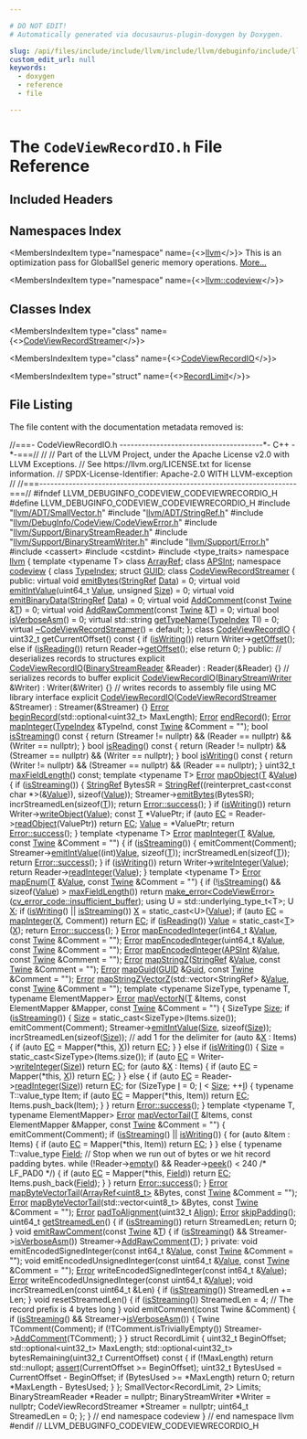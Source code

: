 ```yaml
---

# DO NOT EDIT!
# Automatically generated via docusaurus-plugin-doxygen by Doxygen.

slug: /api/files/include/include/llvm/include/llvm/debuginfo/include/llvm/debuginfo/codeview/codeviewrecordio-h
custom_edit_url: null
keywords:
  - doxygen
  - reference
  - file

---
```





# The `CodeViewRecordIO.h` File Reference

<DoxygenPage pluginConfig={pluginConfig}>



## Included Headers

<IncludesList>
<IncludesListItem
  filePath="llvm/ADT/SmallVector.h"
  permalink="/docs/api/files/include/include/llvm/include/llvm/adt/smallvector-h"
  isLocal="true" />
<IncludesListItem
  filePath="llvm/ADT/StringRef.h"
  permalink="/docs/api/files/include/include/llvm/include/llvm/adt/stringref-h"
  isLocal="true" />
<IncludesListItem
  filePath="llvm/DebugInfo/CodeView/CodeViewError.h"
  permalink="/docs/api/files/include/include/llvm/include/llvm/debuginfo/include/llvm/debuginfo/codeview/codeviewerror-h"
  isLocal="true" />
<IncludesListItem
  filePath="llvm/Support/BinaryStreamReader.h"
  permalink="/docs/api/files/include/include/llvm/include/llvm/support/binarystreamreader-h"
  isLocal="true" />
<IncludesListItem
  filePath="llvm/Support/BinaryStreamWriter.h"
  permalink="/docs/api/files/include/include/llvm/include/llvm/support/binarystreamwriter-h"
  isLocal="true" />
<IncludesListItem
  filePath="llvm/Support/Error.h"
  permalink="/docs/api/files/include/include/llvm/include/llvm/support/error-h"
  isLocal="true" />
<IncludesListItem
  filePath="cassert"
  permalink=""
  isLocal="false" />
<IncludesListItem
  filePath="cstdint"
  permalink=""
  isLocal="false" />
<IncludesListItem
  filePath="type_traits"
  permalink=""
  isLocal="false" />
</IncludesList>

## Namespaces Index

<MembersIndex>

<MembersIndexItem
  type="namespace"
  name={<><a href="/docs/api/namespaces/llvm">llvm</a></>}>
This is an optimization pass for GlobalISel generic memory operations. <a href="/docs/api/namespaces/llvm/#details">More...</a>
</MembersIndexItem>

<MembersIndexItem
  type="namespace"
  name={<><a href="/docs/api/namespaces/llvm/codeview">llvm::codeview</a></>}>
</MembersIndexItem>

</MembersIndex>

## Classes Index

<MembersIndex>

<MembersIndexItem
  type="class"
  name={<><a href="/docs/api/classes/llvm/codeview/codeviewrecordstreamer">CodeViewRecordStreamer</a></>}>
</MembersIndexItem>

<MembersIndexItem
  type="class"
  name={<><a href="/docs/api/classes/llvm/codeview/codeviewrecordio">CodeViewRecordIO</a></>}>
</MembersIndexItem>

<MembersIndexItem
  type="struct"
  name={<><a href="/docs/api/structs/llvm/codeview/codeviewrecordio/recordlimit">RecordLimit</a></>}>
</MembersIndexItem>

</MembersIndex>


## File Listing

The file content with the documentation metadata removed is:

<ProgramListing>

<Link id="l00001" /><CodeLine lineNumber="1"><Highlight kind="comment">//===- CodeViewRecordIO.h ---------------------------------------&#42;- C++ -&#42;-===//</Highlight><Highlight kind="normal"></Highlight></CodeLine>
<Link id="l00002" /><CodeLine lineNumber="2"><Highlight kind="normal"></Highlight><Highlight kind="comment">//</Highlight><Highlight kind="normal"></Highlight></CodeLine>
<Link id="l00003" /><CodeLine lineNumber="3"><Highlight kind="normal"></Highlight><Highlight kind="comment">// Part of the LLVM Project, under the Apache License v2.0 with LLVM Exceptions.</Highlight><Highlight kind="normal"></Highlight></CodeLine>
<Link id="l00004" /><CodeLine lineNumber="4"><Highlight kind="normal"></Highlight><Highlight kind="comment">// See https://llvm.org/LICENSE.txt for license information.</Highlight><Highlight kind="normal"></Highlight></CodeLine>
<Link id="l00005" /><CodeLine lineNumber="5"><Highlight kind="normal"></Highlight><Highlight kind="comment">// SPDX-License-Identifier: Apache-2.0 WITH LLVM-exception</Highlight><Highlight kind="normal"></Highlight></CodeLine>
<Link id="l00006" /><CodeLine lineNumber="6"><Highlight kind="normal"></Highlight><Highlight kind="comment">//</Highlight><Highlight kind="normal"></Highlight></CodeLine>
<Link id="l00007" /><CodeLine lineNumber="7"><Highlight kind="normal"></Highlight><Highlight kind="comment">//===----------------------------------------------------------------------===//</Highlight><Highlight kind="normal"></Highlight></CodeLine>
<Link id="l00008" /><CodeLine lineNumber="8"><Highlight kind="normal"></Highlight></CodeLine>
<Link id="l00009" /><CodeLine lineNumber="9"><Highlight kind="normal"></Highlight><Highlight kind="preprocessor">#ifndef LLVM&#95;DEBUGINFO&#95;CODEVIEW&#95;CODEVIEWRECORDIO&#95;H</Highlight><Highlight kind="normal"></Highlight></CodeLine>
<Link id="l00010" /><CodeLine lineNumber="10"><Highlight kind="normal"></Highlight><Highlight kind="preprocessor">#define LLVM&#95;DEBUGINFO&#95;CODEVIEW&#95;CODEVIEWRECORDIO&#95;H</Highlight><Highlight kind="normal"></Highlight></CodeLine>
<Link id="l00011" /><CodeLine lineNumber="11"><Highlight kind="normal"></Highlight></CodeLine>
<Link id="l00012" /><CodeLine lineNumber="12"><Highlight kind="normal"></Highlight><Highlight kind="preprocessor">#include &quot;<a href="/docs/api/files/include/include/llvm/include/llvm/adt/smallvector-h">llvm/ADT/SmallVector.h</a>&quot;</Highlight><Highlight kind="normal"></Highlight></CodeLine>
<Link id="l00013" /><CodeLine lineNumber="13"><Highlight kind="normal"></Highlight><Highlight kind="preprocessor">#include &quot;<a href="/docs/api/files/include/include/llvm/include/llvm/adt/stringref-h">llvm/ADT/StringRef.h</a>&quot;</Highlight><Highlight kind="normal"></Highlight></CodeLine>
<Link id="l00014" /><CodeLine lineNumber="14"><Highlight kind="normal"></Highlight><Highlight kind="preprocessor">#include &quot;<a href="/docs/api/files/include/include/llvm/include/llvm/debuginfo/include/llvm/debuginfo/codeview/codeviewerror-h">llvm/DebugInfo/CodeView/CodeViewError.h</a>&quot;</Highlight><Highlight kind="normal"></Highlight></CodeLine>
<Link id="l00015" /><CodeLine lineNumber="15"><Highlight kind="normal"></Highlight><Highlight kind="preprocessor">#include &quot;<a href="/docs/api/files/include/include/llvm/include/llvm/support/binarystreamreader-h">llvm/Support/BinaryStreamReader.h</a>&quot;</Highlight><Highlight kind="normal"></Highlight></CodeLine>
<Link id="l00016" /><CodeLine lineNumber="16"><Highlight kind="normal"></Highlight><Highlight kind="preprocessor">#include &quot;<a href="/docs/api/files/include/include/llvm/include/llvm/support/binarystreamwriter-h">llvm/Support/BinaryStreamWriter.h</a>&quot;</Highlight><Highlight kind="normal"></Highlight></CodeLine>
<Link id="l00017" /><CodeLine lineNumber="17"><Highlight kind="normal"></Highlight><Highlight kind="preprocessor">#include &quot;<a href="/docs/api/files/include/include/llvm/include/llvm/support/error-h">llvm/Support/Error.h</a>&quot;</Highlight><Highlight kind="normal"></Highlight></CodeLine>
<Link id="l00018" /><CodeLine lineNumber="18"><Highlight kind="normal"></Highlight><Highlight kind="preprocessor">#include &lt;cassert&gt;</Highlight><Highlight kind="normal"></Highlight></CodeLine>
<Link id="l00019" /><CodeLine lineNumber="19"><Highlight kind="normal"></Highlight><Highlight kind="preprocessor">#include &lt;cstdint&gt;</Highlight><Highlight kind="normal"></Highlight></CodeLine>
<Link id="l00020" /><CodeLine lineNumber="20"><Highlight kind="normal"></Highlight><Highlight kind="preprocessor">#include &lt;type&#95;traits&gt;</Highlight><Highlight kind="normal"></Highlight></CodeLine>
<Link id="l00021" /><CodeLine lineNumber="21"><Highlight kind="normal"></Highlight></CodeLine>
<Link id="l00022" /><CodeLine lineNumber="22"><Highlight kind="normal"></Highlight><Highlight kind="keyword">namespace </Highlight><Highlight kind="normal"><a href="/docs/api/namespaces/llvm">llvm</a> &#123;</Highlight></CodeLine>
<Link id="l00023" /><CodeLine lineNumber="23"><Highlight kind="normal"></Highlight></CodeLine>
<Link id="l00024" /><CodeLine lineNumber="24"><Highlight kind="normal"></Highlight><Highlight kind="keyword">template</Highlight><Highlight kind="normal"> &lt;</Highlight><Highlight kind="keyword">typename</Highlight><Highlight kind="normal"> T&gt; </Highlight><Highlight kind="keyword">class </Highlight><Highlight kind="normal"><a href="/docs/api/classes/llvm/arrayref">ArrayRef</a>;</Highlight></CodeLine>
<Link id="l00025" /><CodeLine lineNumber="25"><Highlight kind="normal"></Highlight><Highlight kind="keyword">class </Highlight><Highlight kind="normal"><a href="/docs/api/classes/llvm/apsint">APSInt</a>;</Highlight></CodeLine>
<Link id="l00026" /><CodeLine lineNumber="26"><Highlight kind="normal"></Highlight></CodeLine>
<Link id="l00027" /><CodeLine lineNumber="27"><Highlight kind="normal"></Highlight><Highlight kind="keyword">namespace </Highlight><Highlight kind="normal"><a href="/docs/api/namespaces/llvm/codeview">codeview</a> &#123;</Highlight></CodeLine>
<Link id="l00028" /><CodeLine lineNumber="28"><Highlight kind="normal"></Highlight><Highlight kind="keyword">class </Highlight><Highlight kind="normal"><a href="/docs/api/classes/llvm/codeview/typeindex">TypeIndex</a>;</Highlight></CodeLine>
<Link id="l00029" /><CodeLine lineNumber="29"><Highlight kind="normal"></Highlight><Highlight kind="keyword">struct </Highlight><Highlight kind="normal"><a href="/docs/api/structs/llvm/codeview/guid">GUID</a>;</Highlight></CodeLine>
<Link id="l00030" /><CodeLine lineNumber="30"><Highlight kind="normal"></Highlight></CodeLine>
<Link id="l00031" /><CodeLine lineNumber="31" lineLink="/docs/api/classes/llvm/codeview/codeviewrecordstreamer"><Highlight kind="normal"></Highlight><Highlight kind="keyword">class </Highlight><Highlight kind="normal"><a href="/docs/api/classes/llvm/codeview/codeviewrecordstreamer">CodeViewRecordStreamer</a> &#123;</Highlight></CodeLine>
<Link id="l00032" /><CodeLine lineNumber="32"><Highlight kind="normal"></Highlight><Highlight kind="keyword">public</Highlight><Highlight kind="normal">:</Highlight></CodeLine>
<Link id="l00033" /><CodeLine lineNumber="33" lineLink="/docs/api/classes/llvm/codeview/codeviewrecordstreamer/#a1131b541e0c86200095919a037f48901"><Highlight kind="normal">  </Highlight><Highlight kind="keyword">virtual</Highlight><Highlight kind="normal"> </Highlight><Highlight kind="keywordtype">void</Highlight><Highlight kind="normal"> <a href="/docs/api/classes/llvm/codeview/codeviewrecordstreamer/#a1131b541e0c86200095919a037f48901">emitBytes</a>(<a href="/docs/api/classes/llvm/stringref">StringRef</a> <a href="/docs/api/namespaces/llvm/#aa20539e89704d20b98b97e9c3feac934">Data</a>) = 0;</Highlight></CodeLine>
<Link id="l00034" /><CodeLine lineNumber="34" lineLink="/docs/api/classes/llvm/codeview/codeviewrecordstreamer/#aaa516264d1353a76c97bdb3f264b928b"><Highlight kind="normal">  </Highlight><Highlight kind="keyword">virtual</Highlight><Highlight kind="normal"> </Highlight><Highlight kind="keywordtype">void</Highlight><Highlight kind="normal"> <a href="/docs/api/classes/llvm/codeview/codeviewrecordstreamer/#aaa516264d1353a76c97bdb3f264b928b">emitIntValue</a>(uint64&#95;t <a href="/docs/api/classes/llvm/value">Value</a>, </Highlight><Highlight kind="keywordtype">unsigned</Highlight><Highlight kind="normal"> <a href="/docs/api/files/lib/lib/analysis/inlineorder-cpp/#a7ee6f0cb51c3b9056199e9a0001fe8c3a6f6cb72d544962fa333e2e34ce64f719">Size</a>) = 0;</Highlight></CodeLine>
<Link id="l00035" /><CodeLine lineNumber="35" lineLink="/docs/api/classes/llvm/codeview/codeviewrecordstreamer/#ab2b3de207ed6c435ed3fc657a1aa504d"><Highlight kind="normal">  </Highlight><Highlight kind="keyword">virtual</Highlight><Highlight kind="normal"> </Highlight><Highlight kind="keywordtype">void</Highlight><Highlight kind="normal"> <a href="/docs/api/classes/llvm/codeview/codeviewrecordstreamer/#ab2b3de207ed6c435ed3fc657a1aa504d">emitBinaryData</a>(<a href="/docs/api/classes/llvm/stringref">StringRef</a> <a href="/docs/api/namespaces/llvm/#aa20539e89704d20b98b97e9c3feac934">Data</a>) = 0;</Highlight></CodeLine>
<Link id="l00036" /><CodeLine lineNumber="36" lineLink="/docs/api/classes/llvm/codeview/codeviewrecordstreamer/#aa2b108ca1cae29a6b0c81e280a60e0d6"><Highlight kind="normal">  </Highlight><Highlight kind="keyword">virtual</Highlight><Highlight kind="normal"> </Highlight><Highlight kind="keywordtype">void</Highlight><Highlight kind="normal"> <a href="/docs/api/classes/llvm/codeview/codeviewrecordstreamer/#aa2b108ca1cae29a6b0c81e280a60e0d6">AddComment</a>(</Highlight><Highlight kind="keyword">const</Highlight><Highlight kind="normal"> <a href="/docs/api/classes/llvm/twine">Twine</a> &amp;<a href="/docs/api/files/lib/lib/target/lib/target/mips/mips16isellowering-cpp/#a0acb682b8260ab1c60b918599864e2e5">T</a>) = 0;</Highlight></CodeLine>
<Link id="l00037" /><CodeLine lineNumber="37" lineLink="/docs/api/classes/llvm/codeview/codeviewrecordstreamer/#af0352ad8c87833c475de6274c29adc17"><Highlight kind="normal">  </Highlight><Highlight kind="keyword">virtual</Highlight><Highlight kind="normal"> </Highlight><Highlight kind="keywordtype">void</Highlight><Highlight kind="normal"> <a href="/docs/api/classes/llvm/codeview/codeviewrecordstreamer/#af0352ad8c87833c475de6274c29adc17">AddRawComment</a>(</Highlight><Highlight kind="keyword">const</Highlight><Highlight kind="normal"> <a href="/docs/api/classes/llvm/twine">Twine</a> &amp;<a href="/docs/api/files/lib/lib/target/lib/target/mips/mips16isellowering-cpp/#a0acb682b8260ab1c60b918599864e2e5">T</a>) = 0;</Highlight></CodeLine>
<Link id="l00038" /><CodeLine lineNumber="38" lineLink="/docs/api/classes/llvm/codeview/codeviewrecordstreamer/#a659a151bd6a47ec2c83fbcabeafd9482"><Highlight kind="normal">  </Highlight><Highlight kind="keyword">virtual</Highlight><Highlight kind="normal"> </Highlight><Highlight kind="keywordtype">bool</Highlight><Highlight kind="normal"> <a href="/docs/api/classes/llvm/codeview/codeviewrecordstreamer/#a659a151bd6a47ec2c83fbcabeafd9482">isVerboseAsm</a>() = 0;</Highlight></CodeLine>
<Link id="l00039" /><CodeLine lineNumber="39" lineLink="/docs/api/classes/llvm/codeview/codeviewrecordstreamer/#adc6881e6542a66df166c9cbc2f28ef25"><Highlight kind="normal">  </Highlight><Highlight kind="keyword">virtual</Highlight><Highlight kind="normal"> std::string <a href="/docs/api/classes/llvm/codeview/codeviewrecordstreamer/#adc6881e6542a66df166c9cbc2f28ef25">getTypeName</a>(<a href="/docs/api/classes/llvm/codeview/typeindex">TypeIndex</a> TI) = 0;</Highlight></CodeLine>
<Link id="l00040" /><CodeLine lineNumber="40" lineLink="/docs/api/classes/llvm/codeview/codeviewrecordstreamer/#ae6113f1461add329a65c13b96c95ead8"><Highlight kind="normal">  </Highlight><Highlight kind="keyword">virtual</Highlight><Highlight kind="normal"> <a href="/docs/api/classes/llvm/codeview/codeviewrecordstreamer/#ae6113f1461add329a65c13b96c95ead8">~CodeViewRecordStreamer</a>() = </Highlight><Highlight kind="keywordflow">default</Highlight><Highlight kind="normal">;</Highlight></CodeLine>
<Link id="l00041" /><CodeLine lineNumber="41"><Highlight kind="normal">&#125;;</Highlight></CodeLine>
<Link id="l00042" /><CodeLine lineNumber="42"><Highlight kind="normal"></Highlight></CodeLine>
<Link id="l00043" /><CodeLine lineNumber="43" lineLink="/docs/api/classes/llvm/codeview/codeviewrecordio"><Highlight kind="normal"></Highlight><Highlight kind="keyword">class </Highlight><Highlight kind="normal"><a href="/docs/api/classes/llvm/codeview/codeviewrecordio/#a5d7eb4f11852eaee1f198715ed74d52c">CodeViewRecordIO</a> &#123;</Highlight></CodeLine>
<Link id="l00044" /><CodeLine lineNumber="44"><Highlight kind="normal">  uint32&#95;t getCurrentOffset()</Highlight><Highlight kind="keyword"> const </Highlight><Highlight kind="normal">&#123;</Highlight></CodeLine>
<Link id="l00045" /><CodeLine lineNumber="45"><Highlight kind="normal">    </Highlight><Highlight kind="keywordflow">if</Highlight><Highlight kind="normal"> (<a href="/docs/api/classes/llvm/codeview/codeviewrecordio/#a6fc2de0d9d39ae88a678c962a1699307">isWriting</a>())</Highlight></CodeLine>
<Link id="l00046" /><CodeLine lineNumber="46"><Highlight kind="normal">      </Highlight><Highlight kind="keywordflow">return</Highlight><Highlight kind="normal"> Writer-&gt;<a href="/docs/api/classes/llvm/binarystreamwriter/#a2d1fbfecba0a643a1db961c9f9313b6e">getOffset</a>();</Highlight></CodeLine>
<Link id="l00047" /><CodeLine lineNumber="47"><Highlight kind="normal">    </Highlight><Highlight kind="keywordflow">else</Highlight><Highlight kind="normal"> </Highlight><Highlight kind="keywordflow">if</Highlight><Highlight kind="normal"> (<a href="/docs/api/classes/llvm/codeview/codeviewrecordio/#af503b7ac929de6f504809a3b42f3f49c">isReading</a>())</Highlight></CodeLine>
<Link id="l00048" /><CodeLine lineNumber="48"><Highlight kind="normal">      </Highlight><Highlight kind="keywordflow">return</Highlight><Highlight kind="normal"> Reader-&gt;<a href="/docs/api/classes/llvm/binarystreamreader/#aa132a8414842bf6ee8325fb27fc531f1">getOffset</a>();</Highlight></CodeLine>
<Link id="l00049" /><CodeLine lineNumber="49"><Highlight kind="normal">    </Highlight><Highlight kind="keywordflow">else</Highlight><Highlight kind="normal"></Highlight></CodeLine>
<Link id="l00050" /><CodeLine lineNumber="50"><Highlight kind="normal">      </Highlight><Highlight kind="keywordflow">return</Highlight><Highlight kind="normal"> 0;</Highlight></CodeLine>
<Link id="l00051" /><CodeLine lineNumber="51"><Highlight kind="normal">  &#125;</Highlight></CodeLine>
<Link id="l00052" /><CodeLine lineNumber="52"><Highlight kind="normal"></Highlight></CodeLine>
<Link id="l00053" /><CodeLine lineNumber="53"><Highlight kind="normal"></Highlight><Highlight kind="keyword">public</Highlight><Highlight kind="normal">:</Highlight></CodeLine>
<Link id="l00054" /><CodeLine lineNumber="54"><Highlight kind="normal">  </Highlight><Highlight kind="comment">// deserializes records to structures</Highlight><Highlight kind="normal"></Highlight></CodeLine>
<Link id="l00055" /><CodeLine lineNumber="55" lineLink="/docs/api/classes/llvm/codeview/codeviewrecordio/#a5d7eb4f11852eaee1f198715ed74d52c"><Highlight kind="normal">  </Highlight><Highlight kind="keyword">explicit</Highlight><Highlight kind="normal"> <a href="/docs/api/classes/llvm/codeview/codeviewrecordio/#a5d7eb4f11852eaee1f198715ed74d52c">CodeViewRecordIO</a>(<a href="/docs/api/classes/llvm/binarystreamreader">BinaryStreamReader</a> &amp;Reader) : Reader(&amp;Reader) &#123;&#125;</Highlight></CodeLine>
<Link id="l00056" /><CodeLine lineNumber="56"><Highlight kind="normal"></Highlight></CodeLine>
<Link id="l00057" /><CodeLine lineNumber="57"><Highlight kind="normal">  </Highlight><Highlight kind="comment">// serializes records to buffer</Highlight><Highlight kind="normal"></Highlight></CodeLine>
<Link id="l00058" /><CodeLine lineNumber="58" lineLink="/docs/api/classes/llvm/codeview/codeviewrecordio/#a4843f0126e7900510be57268c2007158"><Highlight kind="normal">  </Highlight><Highlight kind="keyword">explicit</Highlight><Highlight kind="normal"> <a href="/docs/api/classes/llvm/codeview/codeviewrecordio/#a4843f0126e7900510be57268c2007158">CodeViewRecordIO</a>(<a href="/docs/api/classes/llvm/binarystreamwriter">BinaryStreamWriter</a> &amp;Writer) : Writer(&amp;Writer) &#123;&#125;</Highlight></CodeLine>
<Link id="l00059" /><CodeLine lineNumber="59"><Highlight kind="normal"></Highlight></CodeLine>
<Link id="l00060" /><CodeLine lineNumber="60"><Highlight kind="normal">  </Highlight><Highlight kind="comment">// writes records to assembly file using MC library interface</Highlight><Highlight kind="normal"></Highlight></CodeLine>
<Link id="l00061" /><CodeLine lineNumber="61" lineLink="/docs/api/classes/llvm/codeview/codeviewrecordio/#ae9d1e038c42b519ac33430aa894fe257"><Highlight kind="normal">  </Highlight><Highlight kind="keyword">explicit</Highlight><Highlight kind="normal"> <a href="/docs/api/classes/llvm/codeview/codeviewrecordio/#ae9d1e038c42b519ac33430aa894fe257">CodeViewRecordIO</a>(<a href="/docs/api/classes/llvm/codeview/codeviewrecordstreamer">CodeViewRecordStreamer</a> &amp;Streamer)</Highlight></CodeLine>
<Link id="l00062" /><CodeLine lineNumber="62"><Highlight kind="normal">      : Streamer(&amp;Streamer) &#123;&#125;</Highlight></CodeLine>
<Link id="l00063" /><CodeLine lineNumber="63"><Highlight kind="normal"></Highlight></CodeLine>
<Link id="l00064" /><CodeLine lineNumber="64"><Highlight kind="normal">  <a href="/docs/api/classes/llvm/error">Error</a> <a href="/docs/api/classes/llvm/codeview/codeviewrecordio/#ae7a3a54117119fa0def504882d4fce23">beginRecord</a>(std::optional&lt;uint32&#95;t&gt; MaxLength);</Highlight></CodeLine>
<Link id="l00065" /><CodeLine lineNumber="65"><Highlight kind="normal">  <a href="/docs/api/classes/llvm/error">Error</a> <a href="/docs/api/classes/llvm/codeview/codeviewrecordio/#a5826f9d7fcd1bddfc2f4fa4ade543d70">endRecord</a>();</Highlight></CodeLine>
<Link id="l00066" /><CodeLine lineNumber="66"><Highlight kind="normal"></Highlight></CodeLine>
<Link id="l00067" /><CodeLine lineNumber="67"><Highlight kind="normal">  <a href="/docs/api/classes/llvm/error">Error</a> <a href="/docs/api/classes/llvm/codeview/codeviewrecordio/#a5d36269fb288350b629675233d6bdf16">mapInteger</a>(<a href="/docs/api/classes/llvm/codeview/typeindex">TypeIndex</a> &amp;TypeInd, </Highlight><Highlight kind="keyword">const</Highlight><Highlight kind="normal"> <a href="/docs/api/classes/llvm/twine">Twine</a> &amp;Comment = </Highlight><Highlight kind="stringliteral">&quot;&quot;</Highlight><Highlight kind="normal">);</Highlight></CodeLine>
<Link id="l00068" /><CodeLine lineNumber="68"><Highlight kind="normal"></Highlight></CodeLine>
<Link id="l00069" /><CodeLine lineNumber="69" lineLink="/docs/api/classes/llvm/codeview/codeviewrecordio/#a2f8c96256f7e5bebf44bea43479cc33a"><Highlight kind="normal">  </Highlight><Highlight kind="keywordtype">bool</Highlight><Highlight kind="normal"> <a href="/docs/api/classes/llvm/codeview/codeviewrecordio/#a2f8c96256f7e5bebf44bea43479cc33a">isStreaming</a>()</Highlight><Highlight kind="keyword"> const </Highlight><Highlight kind="normal">&#123;</Highlight></CodeLine>
<Link id="l00070" /><CodeLine lineNumber="70"><Highlight kind="normal">    </Highlight><Highlight kind="keywordflow">return</Highlight><Highlight kind="normal"> (Streamer != </Highlight><Highlight kind="keyword">nullptr</Highlight><Highlight kind="normal">) &amp;&amp; (Reader == </Highlight><Highlight kind="keyword">nullptr</Highlight><Highlight kind="normal">) &amp;&amp; (Writer == </Highlight><Highlight kind="keyword">nullptr</Highlight><Highlight kind="normal">);</Highlight></CodeLine>
<Link id="l00071" /><CodeLine lineNumber="71"><Highlight kind="normal">  &#125;</Highlight></CodeLine>
<Link id="l00072" /><CodeLine lineNumber="72" lineLink="/docs/api/classes/llvm/codeview/codeviewrecordio/#af503b7ac929de6f504809a3b42f3f49c"><Highlight kind="normal">  </Highlight><Highlight kind="keywordtype">bool</Highlight><Highlight kind="normal"> <a href="/docs/api/classes/llvm/codeview/codeviewrecordio/#af503b7ac929de6f504809a3b42f3f49c">isReading</a>()</Highlight><Highlight kind="keyword"> const </Highlight><Highlight kind="normal">&#123;</Highlight></CodeLine>
<Link id="l00073" /><CodeLine lineNumber="73"><Highlight kind="normal">    </Highlight><Highlight kind="keywordflow">return</Highlight><Highlight kind="normal"> (Reader != </Highlight><Highlight kind="keyword">nullptr</Highlight><Highlight kind="normal">) &amp;&amp; (Streamer == </Highlight><Highlight kind="keyword">nullptr</Highlight><Highlight kind="normal">) &amp;&amp; (Writer == </Highlight><Highlight kind="keyword">nullptr</Highlight><Highlight kind="normal">);</Highlight></CodeLine>
<Link id="l00074" /><CodeLine lineNumber="74"><Highlight kind="normal">  &#125;</Highlight></CodeLine>
<Link id="l00075" /><CodeLine lineNumber="75" lineLink="/docs/api/classes/llvm/codeview/codeviewrecordio/#a6fc2de0d9d39ae88a678c962a1699307"><Highlight kind="normal">  </Highlight><Highlight kind="keywordtype">bool</Highlight><Highlight kind="normal"> <a href="/docs/api/classes/llvm/codeview/codeviewrecordio/#a6fc2de0d9d39ae88a678c962a1699307">isWriting</a>()</Highlight><Highlight kind="keyword"> const </Highlight><Highlight kind="normal">&#123;</Highlight></CodeLine>
<Link id="l00076" /><CodeLine lineNumber="76"><Highlight kind="normal">    </Highlight><Highlight kind="keywordflow">return</Highlight><Highlight kind="normal"> (Writer != </Highlight><Highlight kind="keyword">nullptr</Highlight><Highlight kind="normal">) &amp;&amp; (Streamer == </Highlight><Highlight kind="keyword">nullptr</Highlight><Highlight kind="normal">) &amp;&amp; (Reader == </Highlight><Highlight kind="keyword">nullptr</Highlight><Highlight kind="normal">);</Highlight></CodeLine>
<Link id="l00077" /><CodeLine lineNumber="77"><Highlight kind="normal">  &#125;</Highlight></CodeLine>
<Link id="l00078" /><CodeLine lineNumber="78"><Highlight kind="normal"></Highlight></CodeLine>
<Link id="l00079" /><CodeLine lineNumber="79"><Highlight kind="normal">  uint32&#95;t <a href="/docs/api/classes/llvm/codeview/codeviewrecordio/#aeafdbe6e168c8097b2c38e726095f41f">maxFieldLength</a>() </Highlight><Highlight kind="keyword">const</Highlight><Highlight kind="normal">;</Highlight></CodeLine>
<Link id="l00080" /><CodeLine lineNumber="80"><Highlight kind="normal"></Highlight></CodeLine>
<Link id="l00081" /><CodeLine lineNumber="81" lineLink="/docs/api/classes/llvm/codeview/codeviewrecordio/#ab5549dc57b435bb5b25ec67aa5785c54"><Highlight kind="normal">  </Highlight><Highlight kind="keyword">template</Highlight><Highlight kind="normal"> &lt;</Highlight><Highlight kind="keyword">typename</Highlight><Highlight kind="normal"> T&gt; <a href="/docs/api/classes/llvm/error">Error</a> <a href="/docs/api/classes/llvm/codeview/codeviewrecordio/#ab5549dc57b435bb5b25ec67aa5785c54">mapObject</a>(<a href="/docs/api/files/lib/lib/target/lib/target/mips/mips16isellowering-cpp/#a0acb682b8260ab1c60b918599864e2e5">T</a> &amp;<a href="/docs/api/classes/llvm/value">Value</a>) &#123;</Highlight></CodeLine>
<Link id="l00082" /><CodeLine lineNumber="82"><Highlight kind="normal">    </Highlight><Highlight kind="keywordflow">if</Highlight><Highlight kind="normal"> (<a href="/docs/api/classes/llvm/codeview/codeviewrecordio/#a2f8c96256f7e5bebf44bea43479cc33a">isStreaming</a>()) &#123;</Highlight></CodeLine>
<Link id="l00083" /><CodeLine lineNumber="83"><Highlight kind="normal">      <a href="/docs/api/classes/llvm/stringref">StringRef</a> BytesSR =</Highlight></CodeLine>
<Link id="l00084" /><CodeLine lineNumber="84"><Highlight kind="normal">          <a href="/docs/api/classes/llvm/stringref">StringRef</a>((</Highlight><Highlight kind="keyword">reinterpret&#95;cast&lt;</Highlight><Highlight kind="keyword">const </Highlight><Highlight kind="keywordtype">char</Highlight><Highlight kind="normal"> &#42;</Highlight><Highlight kind="keyword">&gt;</Highlight><Highlight kind="normal">(&amp;<a href="/docs/api/classes/llvm/value">Value</a>)), </Highlight><Highlight kind="keyword">sizeof</Highlight><Highlight kind="normal">(<a href="/docs/api/classes/llvm/value">Value</a>));</Highlight></CodeLine>
<Link id="l00085" /><CodeLine lineNumber="85"><Highlight kind="normal">      Streamer-&gt;<a href="/docs/api/classes/llvm/codeview/codeviewrecordstreamer/#a1131b541e0c86200095919a037f48901">emitBytes</a>(BytesSR);</Highlight></CodeLine>
<Link id="l00086" /><CodeLine lineNumber="86"><Highlight kind="normal">      incrStreamedLen(</Highlight><Highlight kind="keyword">sizeof</Highlight><Highlight kind="normal">(<a href="/docs/api/files/lib/lib/target/lib/target/mips/mips16isellowering-cpp/#a0acb682b8260ab1c60b918599864e2e5">T</a>));</Highlight></CodeLine>
<Link id="l00087" /><CodeLine lineNumber="87"><Highlight kind="normal">      </Highlight><Highlight kind="keywordflow">return</Highlight><Highlight kind="normal"> <a href="/docs/api/classes/llvm/error/#a4dfd0813c3d0e0a30439b5a3e9196b59">Error::success</a>();</Highlight></CodeLine>
<Link id="l00088" /><CodeLine lineNumber="88"><Highlight kind="normal">    &#125;</Highlight></CodeLine>
<Link id="l00089" /><CodeLine lineNumber="89"><Highlight kind="normal"></Highlight></CodeLine>
<Link id="l00090" /><CodeLine lineNumber="90"><Highlight kind="normal">    </Highlight><Highlight kind="keywordflow">if</Highlight><Highlight kind="normal"> (<a href="/docs/api/classes/llvm/codeview/codeviewrecordio/#a6fc2de0d9d39ae88a678c962a1699307">isWriting</a>())</Highlight></CodeLine>
<Link id="l00091" /><CodeLine lineNumber="91"><Highlight kind="normal">      </Highlight><Highlight kind="keywordflow">return</Highlight><Highlight kind="normal"> Writer-&gt;<a href="/docs/api/classes/llvm/binarystreamwriter/#ae73ad246f9f1adc35f0ce49fc089b52a">writeObject</a>(<a href="/docs/api/classes/llvm/value">Value</a>);</Highlight></CodeLine>
<Link id="l00092" /><CodeLine lineNumber="92"><Highlight kind="normal"></Highlight></CodeLine>
<Link id="l00093" /><CodeLine lineNumber="93"><Highlight kind="normal">    </Highlight><Highlight kind="keyword">const</Highlight><Highlight kind="normal"> <a href="/docs/api/files/lib/lib/target/lib/target/mips/mips16isellowering-cpp/#a0acb682b8260ab1c60b918599864e2e5">T</a> &#42;ValuePtr;</Highlight></CodeLine>
<Link id="l00094" /><CodeLine lineNumber="94"><Highlight kind="normal">    </Highlight><Highlight kind="keywordflow">if</Highlight><Highlight kind="normal"> (</Highlight><Highlight kind="keyword">auto</Highlight><Highlight kind="normal"> <a href="/docs/api/namespaces/llvm/codeview/#a2e1cbb0e2bd7a35ed99c31853dc45374a3fd6b696867d70225deda7868308679b">EC</a> = Reader-&gt;<a href="/docs/api/classes/llvm/binarystreamreader/#a07e25e055f92f545f94821c4a3cbded8">readObject</a>(ValuePtr))</Highlight></CodeLine>
<Link id="l00095" /><CodeLine lineNumber="95"><Highlight kind="normal">      </Highlight><Highlight kind="keywordflow">return</Highlight><Highlight kind="normal"> <a href="/docs/api/namespaces/llvm/codeview/#a2e1cbb0e2bd7a35ed99c31853dc45374a3fd6b696867d70225deda7868308679b">EC</a>;</Highlight></CodeLine>
<Link id="l00096" /><CodeLine lineNumber="96"><Highlight kind="normal">    <a href="/docs/api/classes/llvm/value">Value</a> = &#42;ValuePtr;</Highlight></CodeLine>
<Link id="l00097" /><CodeLine lineNumber="97"><Highlight kind="normal">    </Highlight><Highlight kind="keywordflow">return</Highlight><Highlight kind="normal"> <a href="/docs/api/classes/llvm/error/#a4dfd0813c3d0e0a30439b5a3e9196b59">Error::success</a>();</Highlight></CodeLine>
<Link id="l00098" /><CodeLine lineNumber="98"><Highlight kind="normal">  &#125;</Highlight></CodeLine>
<Link id="l00099" /><CodeLine lineNumber="99"><Highlight kind="normal"></Highlight></CodeLine>
<Link id="l00100" /><CodeLine lineNumber="100" lineLink="/docs/api/classes/llvm/codeview/codeviewrecordio/#a4d847b29ed4dbac6e63e1fb520b1f93c"><Highlight kind="normal">  </Highlight><Highlight kind="keyword">template</Highlight><Highlight kind="normal"> &lt;</Highlight><Highlight kind="keyword">typename</Highlight><Highlight kind="normal"> T&gt; <a href="/docs/api/classes/llvm/error">Error</a> <a href="/docs/api/classes/llvm/codeview/codeviewrecordio/#a4d847b29ed4dbac6e63e1fb520b1f93c">mapInteger</a>(<a href="/docs/api/files/lib/lib/target/lib/target/mips/mips16isellowering-cpp/#a0acb682b8260ab1c60b918599864e2e5">T</a> &amp;<a href="/docs/api/classes/llvm/value">Value</a>, </Highlight><Highlight kind="keyword">const</Highlight><Highlight kind="normal"> <a href="/docs/api/classes/llvm/twine">Twine</a> &amp;Comment = </Highlight><Highlight kind="stringliteral">&quot;&quot;</Highlight><Highlight kind="normal">) &#123;</Highlight></CodeLine>
<Link id="l00101" /><CodeLine lineNumber="101"><Highlight kind="normal">    </Highlight><Highlight kind="keywordflow">if</Highlight><Highlight kind="normal"> (<a href="/docs/api/classes/llvm/codeview/codeviewrecordio/#a2f8c96256f7e5bebf44bea43479cc33a">isStreaming</a>()) &#123;</Highlight></CodeLine>
<Link id="l00102" /><CodeLine lineNumber="102"><Highlight kind="normal">      emitComment(Comment);</Highlight></CodeLine>
<Link id="l00103" /><CodeLine lineNumber="103"><Highlight kind="normal">      Streamer-&gt;<a href="/docs/api/classes/llvm/codeview/codeviewrecordstreamer/#aaa516264d1353a76c97bdb3f264b928b">emitIntValue</a>((</Highlight><Highlight kind="keywordtype">int</Highlight><Highlight kind="normal">)<a href="/docs/api/classes/llvm/value">Value</a>, </Highlight><Highlight kind="keyword">sizeof</Highlight><Highlight kind="normal">(<a href="/docs/api/files/lib/lib/target/lib/target/mips/mips16isellowering-cpp/#a0acb682b8260ab1c60b918599864e2e5">T</a>));</Highlight></CodeLine>
<Link id="l00104" /><CodeLine lineNumber="104"><Highlight kind="normal">      incrStreamedLen(</Highlight><Highlight kind="keyword">sizeof</Highlight><Highlight kind="normal">(<a href="/docs/api/files/lib/lib/target/lib/target/mips/mips16isellowering-cpp/#a0acb682b8260ab1c60b918599864e2e5">T</a>));</Highlight></CodeLine>
<Link id="l00105" /><CodeLine lineNumber="105"><Highlight kind="normal">      </Highlight><Highlight kind="keywordflow">return</Highlight><Highlight kind="normal"> <a href="/docs/api/classes/llvm/error/#a4dfd0813c3d0e0a30439b5a3e9196b59">Error::success</a>();</Highlight></CodeLine>
<Link id="l00106" /><CodeLine lineNumber="106"><Highlight kind="normal">    &#125;</Highlight></CodeLine>
<Link id="l00107" /><CodeLine lineNumber="107"><Highlight kind="normal"></Highlight></CodeLine>
<Link id="l00108" /><CodeLine lineNumber="108"><Highlight kind="normal">    </Highlight><Highlight kind="keywordflow">if</Highlight><Highlight kind="normal"> (<a href="/docs/api/classes/llvm/codeview/codeviewrecordio/#a6fc2de0d9d39ae88a678c962a1699307">isWriting</a>())</Highlight></CodeLine>
<Link id="l00109" /><CodeLine lineNumber="109"><Highlight kind="normal">      </Highlight><Highlight kind="keywordflow">return</Highlight><Highlight kind="normal"> Writer-&gt;<a href="/docs/api/classes/llvm/binarystreamwriter/#a344647bc1c4a4b53334296eba145d408">writeInteger</a>(<a href="/docs/api/classes/llvm/value">Value</a>);</Highlight></CodeLine>
<Link id="l00110" /><CodeLine lineNumber="110"><Highlight kind="normal"></Highlight></CodeLine>
<Link id="l00111" /><CodeLine lineNumber="111"><Highlight kind="normal">    </Highlight><Highlight kind="keywordflow">return</Highlight><Highlight kind="normal"> Reader-&gt;<a href="/docs/api/classes/llvm/binarystreamreader/#a6bb348b0b716cb9d060ecaef7a49dcc6">readInteger</a>(<a href="/docs/api/classes/llvm/value">Value</a>);</Highlight></CodeLine>
<Link id="l00112" /><CodeLine lineNumber="112"><Highlight kind="normal">  &#125;</Highlight></CodeLine>
<Link id="l00113" /><CodeLine lineNumber="113"><Highlight kind="normal"></Highlight></CodeLine>
<Link id="l00114" /><CodeLine lineNumber="114" lineLink="/docs/api/classes/llvm/codeview/codeviewrecordio/#ad7bb1a062512c8047c87486bd98481f2"><Highlight kind="normal">  </Highlight><Highlight kind="keyword">template</Highlight><Highlight kind="normal"> &lt;</Highlight><Highlight kind="keyword">typename</Highlight><Highlight kind="normal"> T&gt; <a href="/docs/api/classes/llvm/error">Error</a> <a href="/docs/api/classes/llvm/codeview/codeviewrecordio/#ad7bb1a062512c8047c87486bd98481f2">mapEnum</a>(<a href="/docs/api/files/lib/lib/target/lib/target/mips/mips16isellowering-cpp/#a0acb682b8260ab1c60b918599864e2e5">T</a> &amp;<a href="/docs/api/classes/llvm/value">Value</a>, </Highlight><Highlight kind="keyword">const</Highlight><Highlight kind="normal"> <a href="/docs/api/classes/llvm/twine">Twine</a> &amp;Comment = </Highlight><Highlight kind="stringliteral">&quot;&quot;</Highlight><Highlight kind="normal">) &#123;</Highlight></CodeLine>
<Link id="l00115" /><CodeLine lineNumber="115"><Highlight kind="normal">    </Highlight><Highlight kind="keywordflow">if</Highlight><Highlight kind="normal"> (!<a href="/docs/api/classes/llvm/codeview/codeviewrecordio/#a2f8c96256f7e5bebf44bea43479cc33a">isStreaming</a>() &amp;&amp; </Highlight><Highlight kind="keyword">sizeof</Highlight><Highlight kind="normal">(<a href="/docs/api/classes/llvm/value">Value</a>) &gt; <a href="/docs/api/classes/llvm/codeview/codeviewrecordio/#aeafdbe6e168c8097b2c38e726095f41f">maxFieldLength</a>())</Highlight></CodeLine>
<Link id="l00116" /><CodeLine lineNumber="116"><Highlight kind="normal">      </Highlight><Highlight kind="keywordflow">return</Highlight><Highlight kind="normal"> <a href="/docs/api/namespaces/llvm/#a9999bd897fc8a1648bd69b36fee2d357">make&#95;error&lt;CodeViewError&gt;</a>(<a href="/docs/api/namespaces/llvm/codeview/#a0e494c491fad71e29cc10efce7c59f6ca30d5ef9a8eb9e9530b28192db6bd88b0">cv&#95;error&#95;code::insufficient&#95;buffer</a>);</Highlight></CodeLine>
<Link id="l00117" /><CodeLine lineNumber="117"><Highlight kind="normal"></Highlight></CodeLine>
<Link id="l00118" /><CodeLine lineNumber="118"><Highlight kind="normal">    </Highlight><Highlight kind="keyword">using </Highlight><Highlight kind="normal">U = std::underlying&#95;type&#95;t&lt;T&gt;;</Highlight></CodeLine>
<Link id="l00119" /><CodeLine lineNumber="119"><Highlight kind="normal">    U <a href="/docs/api/files/lib/lib/tablegen/tablegenbackendskeleton-cpp/#ab60f28d7a141ac46ccc200176a1bca8b">X</a>;</Highlight></CodeLine>
<Link id="l00120" /><CodeLine lineNumber="120"><Highlight kind="normal"></Highlight></CodeLine>
<Link id="l00121" /><CodeLine lineNumber="121"><Highlight kind="normal">    </Highlight><Highlight kind="keywordflow">if</Highlight><Highlight kind="normal"> (<a href="/docs/api/classes/llvm/codeview/codeviewrecordio/#a6fc2de0d9d39ae88a678c962a1699307">isWriting</a>() || <a href="/docs/api/classes/llvm/codeview/codeviewrecordio/#a2f8c96256f7e5bebf44bea43479cc33a">isStreaming</a>())</Highlight></CodeLine>
<Link id="l00122" /><CodeLine lineNumber="122"><Highlight kind="normal">      <a href="/docs/api/files/lib/lib/tablegen/tablegenbackendskeleton-cpp/#ab60f28d7a141ac46ccc200176a1bca8b">X</a> = </Highlight><Highlight kind="keyword">static&#95;cast&lt;</Highlight><Highlight kind="normal">U</Highlight><Highlight kind="keyword">&gt;</Highlight><Highlight kind="normal">(<a href="/docs/api/classes/llvm/value">Value</a>);</Highlight></CodeLine>
<Link id="l00123" /><CodeLine lineNumber="123"><Highlight kind="normal"></Highlight></CodeLine>
<Link id="l00124" /><CodeLine lineNumber="124"><Highlight kind="normal">    </Highlight><Highlight kind="keywordflow">if</Highlight><Highlight kind="normal"> (</Highlight><Highlight kind="keyword">auto</Highlight><Highlight kind="normal"> <a href="/docs/api/namespaces/llvm/codeview/#a2e1cbb0e2bd7a35ed99c31853dc45374a3fd6b696867d70225deda7868308679b">EC</a> = <a href="/docs/api/classes/llvm/codeview/codeviewrecordio/#a5d36269fb288350b629675233d6bdf16">mapInteger</a>(<a href="/docs/api/files/lib/lib/tablegen/tablegenbackendskeleton-cpp/#ab60f28d7a141ac46ccc200176a1bca8b">X</a>, Comment))</Highlight></CodeLine>
<Link id="l00125" /><CodeLine lineNumber="125"><Highlight kind="normal">      </Highlight><Highlight kind="keywordflow">return</Highlight><Highlight kind="normal"> <a href="/docs/api/namespaces/llvm/codeview/#a2e1cbb0e2bd7a35ed99c31853dc45374a3fd6b696867d70225deda7868308679b">EC</a>;</Highlight></CodeLine>
<Link id="l00126" /><CodeLine lineNumber="126"><Highlight kind="normal"></Highlight></CodeLine>
<Link id="l00127" /><CodeLine lineNumber="127"><Highlight kind="normal">    </Highlight><Highlight kind="keywordflow">if</Highlight><Highlight kind="normal"> (<a href="/docs/api/classes/llvm/codeview/codeviewrecordio/#af503b7ac929de6f504809a3b42f3f49c">isReading</a>())</Highlight></CodeLine>
<Link id="l00128" /><CodeLine lineNumber="128"><Highlight kind="normal">      <a href="/docs/api/classes/llvm/value">Value</a> = </Highlight><Highlight kind="keyword">static&#95;cast&lt;</Highlight><Highlight kind="normal"><a href="/docs/api/files/lib/lib/target/lib/target/mips/mips16isellowering-cpp/#a0acb682b8260ab1c60b918599864e2e5">T</a></Highlight><Highlight kind="keyword">&gt;</Highlight><Highlight kind="normal">(<a href="/docs/api/files/lib/lib/tablegen/tablegenbackendskeleton-cpp/#ab60f28d7a141ac46ccc200176a1bca8b">X</a>);</Highlight></CodeLine>
<Link id="l00129" /><CodeLine lineNumber="129"><Highlight kind="normal"></Highlight></CodeLine>
<Link id="l00130" /><CodeLine lineNumber="130"><Highlight kind="normal">    </Highlight><Highlight kind="keywordflow">return</Highlight><Highlight kind="normal"> <a href="/docs/api/classes/llvm/error/#a4dfd0813c3d0e0a30439b5a3e9196b59">Error::success</a>();</Highlight></CodeLine>
<Link id="l00131" /><CodeLine lineNumber="131"><Highlight kind="normal">  &#125;</Highlight></CodeLine>
<Link id="l00132" /><CodeLine lineNumber="132"><Highlight kind="normal"></Highlight></CodeLine>
<Link id="l00133" /><CodeLine lineNumber="133"><Highlight kind="normal">  <a href="/docs/api/classes/llvm/error">Error</a> <a href="/docs/api/classes/llvm/codeview/codeviewrecordio/#ad866e9f32981e8b9748dc09079ec83ba">mapEncodedInteger</a>(int64&#95;t &amp;<a href="/docs/api/classes/llvm/value">Value</a>, </Highlight><Highlight kind="keyword">const</Highlight><Highlight kind="normal"> <a href="/docs/api/classes/llvm/twine">Twine</a> &amp;Comment = </Highlight><Highlight kind="stringliteral">&quot;&quot;</Highlight><Highlight kind="normal">);</Highlight></CodeLine>
<Link id="l00134" /><CodeLine lineNumber="134"><Highlight kind="normal">  <a href="/docs/api/classes/llvm/error">Error</a> <a href="/docs/api/classes/llvm/codeview/codeviewrecordio/#ad866e9f32981e8b9748dc09079ec83ba">mapEncodedInteger</a>(uint64&#95;t &amp;<a href="/docs/api/classes/llvm/value">Value</a>, </Highlight><Highlight kind="keyword">const</Highlight><Highlight kind="normal"> <a href="/docs/api/classes/llvm/twine">Twine</a> &amp;Comment = </Highlight><Highlight kind="stringliteral">&quot;&quot;</Highlight><Highlight kind="normal">);</Highlight></CodeLine>
<Link id="l00135" /><CodeLine lineNumber="135"><Highlight kind="normal">  <a href="/docs/api/classes/llvm/error">Error</a> <a href="/docs/api/classes/llvm/codeview/codeviewrecordio/#ad866e9f32981e8b9748dc09079ec83ba">mapEncodedInteger</a>(<a href="/docs/api/classes/llvm/apsint">APSInt</a> &amp;<a href="/docs/api/classes/llvm/value">Value</a>, </Highlight><Highlight kind="keyword">const</Highlight><Highlight kind="normal"> <a href="/docs/api/classes/llvm/twine">Twine</a> &amp;Comment = </Highlight><Highlight kind="stringliteral">&quot;&quot;</Highlight><Highlight kind="normal">);</Highlight></CodeLine>
<Link id="l00136" /><CodeLine lineNumber="136"><Highlight kind="normal">  <a href="/docs/api/classes/llvm/error">Error</a> <a href="/docs/api/classes/llvm/codeview/codeviewrecordio/#aa488397718059fddf9d4e699e2de4678">mapStringZ</a>(<a href="/docs/api/classes/llvm/stringref">StringRef</a> &amp;<a href="/docs/api/classes/llvm/value">Value</a>, </Highlight><Highlight kind="keyword">const</Highlight><Highlight kind="normal"> <a href="/docs/api/classes/llvm/twine">Twine</a> &amp;Comment = </Highlight><Highlight kind="stringliteral">&quot;&quot;</Highlight><Highlight kind="normal">);</Highlight></CodeLine>
<Link id="l00137" /><CodeLine lineNumber="137"><Highlight kind="normal">  <a href="/docs/api/classes/llvm/error">Error</a> <a href="/docs/api/classes/llvm/codeview/codeviewrecordio/#a62ff5ad430418e75c001811d0c3a976c">mapGuid</a>(<a href="/docs/api/structs/llvm/codeview/guid">GUID</a> &amp;<a href="/docs/api/namespaces/llvm/#af59335be18fa802d111a646be658b7d0acb957607a78494ea70db887d1463437c">Guid</a>, </Highlight><Highlight kind="keyword">const</Highlight><Highlight kind="normal"> <a href="/docs/api/classes/llvm/twine">Twine</a> &amp;Comment = </Highlight><Highlight kind="stringliteral">&quot;&quot;</Highlight><Highlight kind="normal">);</Highlight></CodeLine>
<Link id="l00138" /><CodeLine lineNumber="138"><Highlight kind="normal"></Highlight></CodeLine>
<Link id="l00139" /><CodeLine lineNumber="139"><Highlight kind="normal">  <a href="/docs/api/classes/llvm/error">Error</a> <a href="/docs/api/classes/llvm/codeview/codeviewrecordio/#a693b6f70fcd9bc58db0af0591dc16b83">mapStringZVectorZ</a>(std::vector&lt;StringRef&gt; &amp;<a href="/docs/api/classes/llvm/value">Value</a>,</Highlight></CodeLine>
<Link id="l00140" /><CodeLine lineNumber="140"><Highlight kind="normal">                          </Highlight><Highlight kind="keyword">const</Highlight><Highlight kind="normal"> <a href="/docs/api/classes/llvm/twine">Twine</a> &amp;Comment = </Highlight><Highlight kind="stringliteral">&quot;&quot;</Highlight><Highlight kind="normal">);</Highlight></CodeLine>
<Link id="l00141" /><CodeLine lineNumber="141"><Highlight kind="normal"></Highlight></CodeLine>
<Link id="l00142" /><CodeLine lineNumber="142"><Highlight kind="normal">  </Highlight><Highlight kind="keyword">template</Highlight><Highlight kind="normal"> &lt;</Highlight><Highlight kind="keyword">typename</Highlight><Highlight kind="normal"> SizeType, </Highlight><Highlight kind="keyword">typename</Highlight><Highlight kind="normal"> T, </Highlight><Highlight kind="keyword">typename</Highlight><Highlight kind="normal"> ElementMapper&gt;</Highlight></CodeLine>
<Link id="l00143" /><CodeLine lineNumber="143" lineLink="/docs/api/classes/llvm/codeview/codeviewrecordio/#a4d354d18453c112eec47c84ef03665e6"><Highlight kind="normal">  <a href="/docs/api/classes/llvm/error">Error</a> <a href="/docs/api/classes/llvm/codeview/codeviewrecordio/#a4d354d18453c112eec47c84ef03665e6">mapVectorN</a>(<a href="/docs/api/files/lib/lib/target/lib/target/mips/mips16isellowering-cpp/#a0acb682b8260ab1c60b918599864e2e5">T</a> &amp;Items, </Highlight><Highlight kind="keyword">const</Highlight><Highlight kind="normal"> ElementMapper &amp;Mapper,</Highlight></CodeLine>
<Link id="l00144" /><CodeLine lineNumber="144"><Highlight kind="normal">                   </Highlight><Highlight kind="keyword">const</Highlight><Highlight kind="normal"> <a href="/docs/api/classes/llvm/twine">Twine</a> &amp;Comment = </Highlight><Highlight kind="stringliteral">&quot;&quot;</Highlight><Highlight kind="normal">) &#123;</Highlight></CodeLine>
<Link id="l00145" /><CodeLine lineNumber="145"><Highlight kind="normal">    SizeType <a href="/docs/api/files/lib/lib/analysis/inlineorder-cpp/#a7ee6f0cb51c3b9056199e9a0001fe8c3a6f6cb72d544962fa333e2e34ce64f719">Size</a>;</Highlight></CodeLine>
<Link id="l00146" /><CodeLine lineNumber="146"><Highlight kind="normal">    </Highlight><Highlight kind="keywordflow">if</Highlight><Highlight kind="normal"> (<a href="/docs/api/classes/llvm/codeview/codeviewrecordio/#a2f8c96256f7e5bebf44bea43479cc33a">isStreaming</a>()) &#123;</Highlight></CodeLine>
<Link id="l00147" /><CodeLine lineNumber="147"><Highlight kind="normal">      <a href="/docs/api/files/lib/lib/analysis/inlineorder-cpp/#a7ee6f0cb51c3b9056199e9a0001fe8c3a6f6cb72d544962fa333e2e34ce64f719">Size</a> = </Highlight><Highlight kind="keyword">static&#95;cast&lt;</Highlight><Highlight kind="normal">SizeType</Highlight><Highlight kind="keyword">&gt;</Highlight><Highlight kind="normal">(Items.size());</Highlight></CodeLine>
<Link id="l00148" /><CodeLine lineNumber="148"><Highlight kind="normal">      emitComment(Comment);</Highlight></CodeLine>
<Link id="l00149" /><CodeLine lineNumber="149"><Highlight kind="normal">      Streamer-&gt;<a href="/docs/api/classes/llvm/codeview/codeviewrecordstreamer/#aaa516264d1353a76c97bdb3f264b928b">emitIntValue</a>(<a href="/docs/api/files/lib/lib/analysis/inlineorder-cpp/#a7ee6f0cb51c3b9056199e9a0001fe8c3a6f6cb72d544962fa333e2e34ce64f719">Size</a>, </Highlight><Highlight kind="keyword">sizeof</Highlight><Highlight kind="normal">(<a href="/docs/api/files/lib/lib/analysis/inlineorder-cpp/#a7ee6f0cb51c3b9056199e9a0001fe8c3a6f6cb72d544962fa333e2e34ce64f719">Size</a>));</Highlight></CodeLine>
<Link id="l00150" /><CodeLine lineNumber="150"><Highlight kind="normal">      incrStreamedLen(</Highlight><Highlight kind="keyword">sizeof</Highlight><Highlight kind="normal">(<a href="/docs/api/files/lib/lib/analysis/inlineorder-cpp/#a7ee6f0cb51c3b9056199e9a0001fe8c3a6f6cb72d544962fa333e2e34ce64f719">Size</a>)); </Highlight><Highlight kind="comment">// add 1 for the delimiter</Highlight><Highlight kind="normal"></Highlight></CodeLine>
<Link id="l00151" /><CodeLine lineNumber="151"><Highlight kind="normal"></Highlight></CodeLine>
<Link id="l00152" /><CodeLine lineNumber="152"><Highlight kind="normal">      </Highlight><Highlight kind="keywordflow">for</Highlight><Highlight kind="normal"> (</Highlight><Highlight kind="keyword">auto</Highlight><Highlight kind="normal"> &amp;<a href="/docs/api/files/lib/lib/tablegen/tablegenbackendskeleton-cpp/#ab60f28d7a141ac46ccc200176a1bca8b">X</a> : Items) &#123;</Highlight></CodeLine>
<Link id="l00153" /><CodeLine lineNumber="153"><Highlight kind="normal">        </Highlight><Highlight kind="keywordflow">if</Highlight><Highlight kind="normal"> (</Highlight><Highlight kind="keyword">auto</Highlight><Highlight kind="normal"> <a href="/docs/api/namespaces/llvm/codeview/#a2e1cbb0e2bd7a35ed99c31853dc45374a3fd6b696867d70225deda7868308679b">EC</a> = Mapper(&#42;</Highlight><Highlight kind="keyword">this</Highlight><Highlight kind="normal">, <a href="/docs/api/files/lib/lib/tablegen/tablegenbackendskeleton-cpp/#ab60f28d7a141ac46ccc200176a1bca8b">X</a>))</Highlight></CodeLine>
<Link id="l00154" /><CodeLine lineNumber="154"><Highlight kind="normal">          </Highlight><Highlight kind="keywordflow">return</Highlight><Highlight kind="normal"> <a href="/docs/api/namespaces/llvm/codeview/#a2e1cbb0e2bd7a35ed99c31853dc45374a3fd6b696867d70225deda7868308679b">EC</a>;</Highlight></CodeLine>
<Link id="l00155" /><CodeLine lineNumber="155"><Highlight kind="normal">      &#125;</Highlight></CodeLine>
<Link id="l00156" /><CodeLine lineNumber="156"><Highlight kind="normal">    &#125; </Highlight><Highlight kind="keywordflow">else</Highlight><Highlight kind="normal"> </Highlight><Highlight kind="keywordflow">if</Highlight><Highlight kind="normal"> (<a href="/docs/api/classes/llvm/codeview/codeviewrecordio/#a6fc2de0d9d39ae88a678c962a1699307">isWriting</a>()) &#123;</Highlight></CodeLine>
<Link id="l00157" /><CodeLine lineNumber="157"><Highlight kind="normal">      <a href="/docs/api/files/lib/lib/analysis/inlineorder-cpp/#a7ee6f0cb51c3b9056199e9a0001fe8c3a6f6cb72d544962fa333e2e34ce64f719">Size</a> = </Highlight><Highlight kind="keyword">static&#95;cast&lt;</Highlight><Highlight kind="normal">SizeType</Highlight><Highlight kind="keyword">&gt;</Highlight><Highlight kind="normal">(Items.size());</Highlight></CodeLine>
<Link id="l00158" /><CodeLine lineNumber="158"><Highlight kind="normal">      </Highlight><Highlight kind="keywordflow">if</Highlight><Highlight kind="normal"> (</Highlight><Highlight kind="keyword">auto</Highlight><Highlight kind="normal"> <a href="/docs/api/namespaces/llvm/codeview/#a2e1cbb0e2bd7a35ed99c31853dc45374a3fd6b696867d70225deda7868308679b">EC</a> = Writer-&gt;<a href="/docs/api/classes/llvm/binarystreamwriter/#a344647bc1c4a4b53334296eba145d408">writeInteger</a>(<a href="/docs/api/files/lib/lib/analysis/inlineorder-cpp/#a7ee6f0cb51c3b9056199e9a0001fe8c3a6f6cb72d544962fa333e2e34ce64f719">Size</a>))</Highlight></CodeLine>
<Link id="l00159" /><CodeLine lineNumber="159"><Highlight kind="normal">        </Highlight><Highlight kind="keywordflow">return</Highlight><Highlight kind="normal"> <a href="/docs/api/namespaces/llvm/codeview/#a2e1cbb0e2bd7a35ed99c31853dc45374a3fd6b696867d70225deda7868308679b">EC</a>;</Highlight></CodeLine>
<Link id="l00160" /><CodeLine lineNumber="160"><Highlight kind="normal"></Highlight></CodeLine>
<Link id="l00161" /><CodeLine lineNumber="161"><Highlight kind="normal">      </Highlight><Highlight kind="keywordflow">for</Highlight><Highlight kind="normal"> (</Highlight><Highlight kind="keyword">auto</Highlight><Highlight kind="normal"> &amp;<a href="/docs/api/files/lib/lib/tablegen/tablegenbackendskeleton-cpp/#ab60f28d7a141ac46ccc200176a1bca8b">X</a> : Items) &#123;</Highlight></CodeLine>
<Link id="l00162" /><CodeLine lineNumber="162"><Highlight kind="normal">        </Highlight><Highlight kind="keywordflow">if</Highlight><Highlight kind="normal"> (</Highlight><Highlight kind="keyword">auto</Highlight><Highlight kind="normal"> <a href="/docs/api/namespaces/llvm/codeview/#a2e1cbb0e2bd7a35ed99c31853dc45374a3fd6b696867d70225deda7868308679b">EC</a> = Mapper(&#42;</Highlight><Highlight kind="keyword">this</Highlight><Highlight kind="normal">, <a href="/docs/api/files/lib/lib/tablegen/tablegenbackendskeleton-cpp/#ab60f28d7a141ac46ccc200176a1bca8b">X</a>))</Highlight></CodeLine>
<Link id="l00163" /><CodeLine lineNumber="163"><Highlight kind="normal">          </Highlight><Highlight kind="keywordflow">return</Highlight><Highlight kind="normal"> <a href="/docs/api/namespaces/llvm/codeview/#a2e1cbb0e2bd7a35ed99c31853dc45374a3fd6b696867d70225deda7868308679b">EC</a>;</Highlight></CodeLine>
<Link id="l00164" /><CodeLine lineNumber="164"><Highlight kind="normal">      &#125;</Highlight></CodeLine>
<Link id="l00165" /><CodeLine lineNumber="165"><Highlight kind="normal">    &#125; </Highlight><Highlight kind="keywordflow">else</Highlight><Highlight kind="normal"> &#123;</Highlight></CodeLine>
<Link id="l00166" /><CodeLine lineNumber="166"><Highlight kind="normal">      </Highlight><Highlight kind="keywordflow">if</Highlight><Highlight kind="normal"> (</Highlight><Highlight kind="keyword">auto</Highlight><Highlight kind="normal"> <a href="/docs/api/namespaces/llvm/codeview/#a2e1cbb0e2bd7a35ed99c31853dc45374a3fd6b696867d70225deda7868308679b">EC</a> = Reader-&gt;<a href="/docs/api/classes/llvm/binarystreamreader/#a6bb348b0b716cb9d060ecaef7a49dcc6">readInteger</a>(<a href="/docs/api/files/lib/lib/analysis/inlineorder-cpp/#a7ee6f0cb51c3b9056199e9a0001fe8c3a6f6cb72d544962fa333e2e34ce64f719">Size</a>))</Highlight></CodeLine>
<Link id="l00167" /><CodeLine lineNumber="167"><Highlight kind="normal">        </Highlight><Highlight kind="keywordflow">return</Highlight><Highlight kind="normal"> <a href="/docs/api/namespaces/llvm/codeview/#a2e1cbb0e2bd7a35ed99c31853dc45374a3fd6b696867d70225deda7868308679b">EC</a>;</Highlight></CodeLine>
<Link id="l00168" /><CodeLine lineNumber="168"><Highlight kind="normal">      </Highlight><Highlight kind="keywordflow">for</Highlight><Highlight kind="normal"> (SizeType <a href="/docs/api/files/lib/lib/support/md5-cpp/#ac0eafdc9ee161b71e7af98af736952fd">I</a> = 0; <a href="/docs/api/files/lib/lib/support/md5-cpp/#ac0eafdc9ee161b71e7af98af736952fd">I</a> &lt; <a href="/docs/api/files/lib/lib/analysis/inlineorder-cpp/#a7ee6f0cb51c3b9056199e9a0001fe8c3a6f6cb72d544962fa333e2e34ce64f719">Size</a>; ++<a href="/docs/api/files/lib/lib/support/md5-cpp/#ac0eafdc9ee161b71e7af98af736952fd">I</a>) &#123;</Highlight></CodeLine>
<Link id="l00169" /><CodeLine lineNumber="169"><Highlight kind="normal">        </Highlight><Highlight kind="keyword">typename</Highlight><Highlight kind="normal"> T::value&#95;type Item;</Highlight></CodeLine>
<Link id="l00170" /><CodeLine lineNumber="170"><Highlight kind="normal">        </Highlight><Highlight kind="keywordflow">if</Highlight><Highlight kind="normal"> (</Highlight><Highlight kind="keyword">auto</Highlight><Highlight kind="normal"> <a href="/docs/api/namespaces/llvm/codeview/#a2e1cbb0e2bd7a35ed99c31853dc45374a3fd6b696867d70225deda7868308679b">EC</a> = Mapper(&#42;</Highlight><Highlight kind="keyword">this</Highlight><Highlight kind="normal">, Item))</Highlight></CodeLine>
<Link id="l00171" /><CodeLine lineNumber="171"><Highlight kind="normal">          </Highlight><Highlight kind="keywordflow">return</Highlight><Highlight kind="normal"> <a href="/docs/api/namespaces/llvm/codeview/#a2e1cbb0e2bd7a35ed99c31853dc45374a3fd6b696867d70225deda7868308679b">EC</a>;</Highlight></CodeLine>
<Link id="l00172" /><CodeLine lineNumber="172"><Highlight kind="normal">        Items.push&#95;back(Item);</Highlight></CodeLine>
<Link id="l00173" /><CodeLine lineNumber="173"><Highlight kind="normal">      &#125;</Highlight></CodeLine>
<Link id="l00174" /><CodeLine lineNumber="174"><Highlight kind="normal">    &#125;</Highlight></CodeLine>
<Link id="l00175" /><CodeLine lineNumber="175"><Highlight kind="normal"></Highlight></CodeLine>
<Link id="l00176" /><CodeLine lineNumber="176"><Highlight kind="normal">    </Highlight><Highlight kind="keywordflow">return</Highlight><Highlight kind="normal"> <a href="/docs/api/classes/llvm/error/#a4dfd0813c3d0e0a30439b5a3e9196b59">Error::success</a>();</Highlight></CodeLine>
<Link id="l00177" /><CodeLine lineNumber="177"><Highlight kind="normal">  &#125;</Highlight></CodeLine>
<Link id="l00178" /><CodeLine lineNumber="178"><Highlight kind="normal"></Highlight></CodeLine>
<Link id="l00179" /><CodeLine lineNumber="179"><Highlight kind="normal">  </Highlight><Highlight kind="keyword">template</Highlight><Highlight kind="normal"> &lt;</Highlight><Highlight kind="keyword">typename</Highlight><Highlight kind="normal"> T, </Highlight><Highlight kind="keyword">typename</Highlight><Highlight kind="normal"> ElementMapper&gt;</Highlight></CodeLine>
<Link id="l00180" /><CodeLine lineNumber="180" lineLink="/docs/api/classes/llvm/codeview/codeviewrecordio/#a433c3f29e1057eed4db6a888152dfc96"><Highlight kind="normal">  <a href="/docs/api/classes/llvm/error">Error</a> <a href="/docs/api/classes/llvm/codeview/codeviewrecordio/#a433c3f29e1057eed4db6a888152dfc96">mapVectorTail</a>(<a href="/docs/api/files/lib/lib/target/lib/target/mips/mips16isellowering-cpp/#a0acb682b8260ab1c60b918599864e2e5">T</a> &amp;Items, </Highlight><Highlight kind="keyword">const</Highlight><Highlight kind="normal"> ElementMapper &amp;Mapper,</Highlight></CodeLine>
<Link id="l00181" /><CodeLine lineNumber="181"><Highlight kind="normal">                      </Highlight><Highlight kind="keyword">const</Highlight><Highlight kind="normal"> <a href="/docs/api/classes/llvm/twine">Twine</a> &amp;Comment = </Highlight><Highlight kind="stringliteral">&quot;&quot;</Highlight><Highlight kind="normal">) &#123;</Highlight></CodeLine>
<Link id="l00182" /><CodeLine lineNumber="182"><Highlight kind="normal">    emitComment(Comment);</Highlight></CodeLine>
<Link id="l00183" /><CodeLine lineNumber="183"><Highlight kind="normal">    </Highlight><Highlight kind="keywordflow">if</Highlight><Highlight kind="normal"> (<a href="/docs/api/classes/llvm/codeview/codeviewrecordio/#a2f8c96256f7e5bebf44bea43479cc33a">isStreaming</a>() || <a href="/docs/api/classes/llvm/codeview/codeviewrecordio/#a6fc2de0d9d39ae88a678c962a1699307">isWriting</a>()) &#123;</Highlight></CodeLine>
<Link id="l00184" /><CodeLine lineNumber="184"><Highlight kind="normal">      </Highlight><Highlight kind="keywordflow">for</Highlight><Highlight kind="normal"> (</Highlight><Highlight kind="keyword">auto</Highlight><Highlight kind="normal"> &amp;Item : Items) &#123;</Highlight></CodeLine>
<Link id="l00185" /><CodeLine lineNumber="185"><Highlight kind="normal">        </Highlight><Highlight kind="keywordflow">if</Highlight><Highlight kind="normal"> (</Highlight><Highlight kind="keyword">auto</Highlight><Highlight kind="normal"> <a href="/docs/api/namespaces/llvm/codeview/#a2e1cbb0e2bd7a35ed99c31853dc45374a3fd6b696867d70225deda7868308679b">EC</a> = Mapper(&#42;</Highlight><Highlight kind="keyword">this</Highlight><Highlight kind="normal">, Item))</Highlight></CodeLine>
<Link id="l00186" /><CodeLine lineNumber="186"><Highlight kind="normal">          </Highlight><Highlight kind="keywordflow">return</Highlight><Highlight kind="normal"> <a href="/docs/api/namespaces/llvm/codeview/#a2e1cbb0e2bd7a35ed99c31853dc45374a3fd6b696867d70225deda7868308679b">EC</a>;</Highlight></CodeLine>
<Link id="l00187" /><CodeLine lineNumber="187"><Highlight kind="normal">      &#125;</Highlight></CodeLine>
<Link id="l00188" /><CodeLine lineNumber="188"><Highlight kind="normal">    &#125; </Highlight><Highlight kind="keywordflow">else</Highlight><Highlight kind="normal"> &#123;</Highlight></CodeLine>
<Link id="l00189" /><CodeLine lineNumber="189"><Highlight kind="normal">      </Highlight><Highlight kind="keyword">typename</Highlight><Highlight kind="normal"> T::value&#95;type <a href="/docs/api/files/lib/lib/support/optimizedstructlayout-cpp/#a5208f2b0568d811c542f8d8097dbc035">Field</a>;</Highlight></CodeLine>
<Link id="l00190" /><CodeLine lineNumber="190"><Highlight kind="normal">      </Highlight><Highlight kind="comment">// Stop when we run out of bytes or we hit record padding bytes.</Highlight><Highlight kind="normal"></Highlight></CodeLine>
<Link id="l00191" /><CodeLine lineNumber="191"><Highlight kind="normal">      </Highlight><Highlight kind="keywordflow">while</Highlight><Highlight kind="normal"> (!Reader-&gt;<a href="/docs/api/classes/llvm/binarystreamreader/#a85689faff97c850c60750cc7c365dba2">empty</a>() &amp;&amp; Reader-&gt;<a href="/docs/api/classes/llvm/binarystreamreader/#a31521a2e6c1afa0308811515bc86c88f">peek</a>() &lt; 240 </Highlight><Highlight kind="comment">/&#42; LF&#95;PAD0 &#42;/</Highlight><Highlight kind="normal">) &#123;</Highlight></CodeLine>
<Link id="l00192" /><CodeLine lineNumber="192"><Highlight kind="normal">        </Highlight><Highlight kind="keywordflow">if</Highlight><Highlight kind="normal"> (</Highlight><Highlight kind="keyword">auto</Highlight><Highlight kind="normal"> <a href="/docs/api/namespaces/llvm/codeview/#a2e1cbb0e2bd7a35ed99c31853dc45374a3fd6b696867d70225deda7868308679b">EC</a> = Mapper(&#42;</Highlight><Highlight kind="keyword">this</Highlight><Highlight kind="normal">, <a href="/docs/api/files/lib/lib/support/optimizedstructlayout-cpp/#a5208f2b0568d811c542f8d8097dbc035">Field</a>))</Highlight></CodeLine>
<Link id="l00193" /><CodeLine lineNumber="193"><Highlight kind="normal">          </Highlight><Highlight kind="keywordflow">return</Highlight><Highlight kind="normal"> <a href="/docs/api/namespaces/llvm/codeview/#a2e1cbb0e2bd7a35ed99c31853dc45374a3fd6b696867d70225deda7868308679b">EC</a>;</Highlight></CodeLine>
<Link id="l00194" /><CodeLine lineNumber="194"><Highlight kind="normal">        Items.push&#95;back(<a href="/docs/api/files/lib/lib/support/optimizedstructlayout-cpp/#a5208f2b0568d811c542f8d8097dbc035">Field</a>);</Highlight></CodeLine>
<Link id="l00195" /><CodeLine lineNumber="195"><Highlight kind="normal">      &#125;</Highlight></CodeLine>
<Link id="l00196" /><CodeLine lineNumber="196"><Highlight kind="normal">    &#125;</Highlight></CodeLine>
<Link id="l00197" /><CodeLine lineNumber="197"><Highlight kind="normal">    </Highlight><Highlight kind="keywordflow">return</Highlight><Highlight kind="normal"> <a href="/docs/api/classes/llvm/error/#a4dfd0813c3d0e0a30439b5a3e9196b59">Error::success</a>();</Highlight></CodeLine>
<Link id="l00198" /><CodeLine lineNumber="198"><Highlight kind="normal">  &#125;</Highlight></CodeLine>
<Link id="l00199" /><CodeLine lineNumber="199"><Highlight kind="normal"></Highlight></CodeLine>
<Link id="l00200" /><CodeLine lineNumber="200"><Highlight kind="normal">  <a href="/docs/api/classes/llvm/error">Error</a> <a href="/docs/api/classes/llvm/codeview/codeviewrecordio/#ae835f4af45721bc129de5e1447cfa4a6">mapByteVectorTail</a>(<a href="/docs/api/classes/llvm/arrayref">ArrayRef&lt;uint8&#95;t&gt;</a> &amp;Bytes, </Highlight><Highlight kind="keyword">const</Highlight><Highlight kind="normal"> <a href="/docs/api/classes/llvm/twine">Twine</a> &amp;Comment = </Highlight><Highlight kind="stringliteral">&quot;&quot;</Highlight><Highlight kind="normal">);</Highlight></CodeLine>
<Link id="l00201" /><CodeLine lineNumber="201"><Highlight kind="normal">  <a href="/docs/api/classes/llvm/error">Error</a> <a href="/docs/api/classes/llvm/codeview/codeviewrecordio/#ae835f4af45721bc129de5e1447cfa4a6">mapByteVectorTail</a>(std::vector&lt;uint8&#95;t&gt; &amp;Bytes,</Highlight></CodeLine>
<Link id="l00202" /><CodeLine lineNumber="202"><Highlight kind="normal">                          </Highlight><Highlight kind="keyword">const</Highlight><Highlight kind="normal"> <a href="/docs/api/classes/llvm/twine">Twine</a> &amp;Comment = </Highlight><Highlight kind="stringliteral">&quot;&quot;</Highlight><Highlight kind="normal">);</Highlight></CodeLine>
<Link id="l00203" /><CodeLine lineNumber="203"><Highlight kind="normal"></Highlight></CodeLine>
<Link id="l00204" /><CodeLine lineNumber="204"><Highlight kind="normal">  <a href="/docs/api/classes/llvm/error">Error</a> <a href="/docs/api/classes/llvm/codeview/codeviewrecordio/#a48bd84b0d99278ba458d2e97bf9ea3c1">padToAlignment</a>(uint32&#95;t <a href="/docs/api/structs/llvm/align">Align</a>);</Highlight></CodeLine>
<Link id="l00205" /><CodeLine lineNumber="205"><Highlight kind="normal">  <a href="/docs/api/classes/llvm/error">Error</a> <a href="/docs/api/classes/llvm/codeview/codeviewrecordio/#aa2d1751bef14d06889c2bb97d44b8c70">skipPadding</a>();</Highlight></CodeLine>
<Link id="l00206" /><CodeLine lineNumber="206"><Highlight kind="normal"></Highlight></CodeLine>
<Link id="l00207" /><CodeLine lineNumber="207" lineLink="/docs/api/classes/llvm/codeview/codeviewrecordio/#ad668526c16473aa31ba6992a4a967224"><Highlight kind="normal">  uint64&#95;t <a href="/docs/api/classes/llvm/codeview/codeviewrecordio/#ad668526c16473aa31ba6992a4a967224">getStreamedLen</a>() &#123;</Highlight></CodeLine>
<Link id="l00208" /><CodeLine lineNumber="208"><Highlight kind="normal">    </Highlight><Highlight kind="keywordflow">if</Highlight><Highlight kind="normal"> (<a href="/docs/api/classes/llvm/codeview/codeviewrecordio/#a2f8c96256f7e5bebf44bea43479cc33a">isStreaming</a>())</Highlight></CodeLine>
<Link id="l00209" /><CodeLine lineNumber="209"><Highlight kind="normal">      </Highlight><Highlight kind="keywordflow">return</Highlight><Highlight kind="normal"> StreamedLen;</Highlight></CodeLine>
<Link id="l00210" /><CodeLine lineNumber="210"><Highlight kind="normal">    </Highlight><Highlight kind="keywordflow">return</Highlight><Highlight kind="normal"> 0;</Highlight></CodeLine>
<Link id="l00211" /><CodeLine lineNumber="211"><Highlight kind="normal">  &#125;</Highlight></CodeLine>
<Link id="l00212" /><CodeLine lineNumber="212"><Highlight kind="normal"></Highlight></CodeLine>
<Link id="l00213" /><CodeLine lineNumber="213" lineLink="/docs/api/classes/llvm/codeview/codeviewrecordio/#af8caf3f6fe66785ee8bb4401317c4de2"><Highlight kind="normal">  </Highlight><Highlight kind="keywordtype">void</Highlight><Highlight kind="normal"> <a href="/docs/api/classes/llvm/codeview/codeviewrecordio/#af8caf3f6fe66785ee8bb4401317c4de2">emitRawComment</a>(</Highlight><Highlight kind="keyword">const</Highlight><Highlight kind="normal"> <a href="/docs/api/classes/llvm/twine">Twine</a> &amp;<a href="/docs/api/files/lib/lib/target/lib/target/mips/mips16isellowering-cpp/#a0acb682b8260ab1c60b918599864e2e5">T</a>) &#123;</Highlight></CodeLine>
<Link id="l00214" /><CodeLine lineNumber="214"><Highlight kind="normal">    </Highlight><Highlight kind="keywordflow">if</Highlight><Highlight kind="normal"> (<a href="/docs/api/classes/llvm/codeview/codeviewrecordio/#a2f8c96256f7e5bebf44bea43479cc33a">isStreaming</a>() &amp;&amp; Streamer-&gt;<a href="/docs/api/classes/llvm/codeview/codeviewrecordstreamer/#a659a151bd6a47ec2c83fbcabeafd9482">isVerboseAsm</a>())</Highlight></CodeLine>
<Link id="l00215" /><CodeLine lineNumber="215"><Highlight kind="normal">      Streamer-&gt;<a href="/docs/api/classes/llvm/codeview/codeviewrecordstreamer/#af0352ad8c87833c475de6274c29adc17">AddRawComment</a>(<a href="/docs/api/files/lib/lib/target/lib/target/mips/mips16isellowering-cpp/#a0acb682b8260ab1c60b918599864e2e5">T</a>);</Highlight></CodeLine>
<Link id="l00216" /><CodeLine lineNumber="216"><Highlight kind="normal">  &#125;</Highlight></CodeLine>
<Link id="l00217" /><CodeLine lineNumber="217"><Highlight kind="normal"></Highlight></CodeLine>
<Link id="l00218" /><CodeLine lineNumber="218"><Highlight kind="normal"></Highlight><Highlight kind="keyword">private</Highlight><Highlight kind="normal">:</Highlight></CodeLine>
<Link id="l00219" /><CodeLine lineNumber="219"><Highlight kind="normal">  </Highlight><Highlight kind="keywordtype">void</Highlight><Highlight kind="normal"> emitEncodedSignedInteger(</Highlight><Highlight kind="keyword">const</Highlight><Highlight kind="normal"> int64&#95;t &amp;<a href="/docs/api/classes/llvm/value">Value</a>,</Highlight></CodeLine>
<Link id="l00220" /><CodeLine lineNumber="220"><Highlight kind="normal">                                </Highlight><Highlight kind="keyword">const</Highlight><Highlight kind="normal"> <a href="/docs/api/classes/llvm/twine">Twine</a> &amp;Comment = </Highlight><Highlight kind="stringliteral">&quot;&quot;</Highlight><Highlight kind="normal">);</Highlight></CodeLine>
<Link id="l00221" /><CodeLine lineNumber="221"><Highlight kind="normal">  </Highlight><Highlight kind="keywordtype">void</Highlight><Highlight kind="normal"> emitEncodedUnsignedInteger(</Highlight><Highlight kind="keyword">const</Highlight><Highlight kind="normal"> uint64&#95;t &amp;<a href="/docs/api/classes/llvm/value">Value</a>,</Highlight></CodeLine>
<Link id="l00222" /><CodeLine lineNumber="222"><Highlight kind="normal">                                  </Highlight><Highlight kind="keyword">const</Highlight><Highlight kind="normal"> <a href="/docs/api/classes/llvm/twine">Twine</a> &amp;Comment = </Highlight><Highlight kind="stringliteral">&quot;&quot;</Highlight><Highlight kind="normal">);</Highlight></CodeLine>
<Link id="l00223" /><CodeLine lineNumber="223"><Highlight kind="normal">  <a href="/docs/api/classes/llvm/error">Error</a> writeEncodedSignedInteger(</Highlight><Highlight kind="keyword">const</Highlight><Highlight kind="normal"> int64&#95;t &amp;<a href="/docs/api/classes/llvm/value">Value</a>);</Highlight></CodeLine>
<Link id="l00224" /><CodeLine lineNumber="224"><Highlight kind="normal">  <a href="/docs/api/classes/llvm/error">Error</a> writeEncodedUnsignedInteger(</Highlight><Highlight kind="keyword">const</Highlight><Highlight kind="normal"> uint64&#95;t &amp;<a href="/docs/api/classes/llvm/value">Value</a>);</Highlight></CodeLine>
<Link id="l00225" /><CodeLine lineNumber="225"><Highlight kind="normal"></Highlight></CodeLine>
<Link id="l00226" /><CodeLine lineNumber="226"><Highlight kind="normal">  </Highlight><Highlight kind="keywordtype">void</Highlight><Highlight kind="normal"> incrStreamedLen(</Highlight><Highlight kind="keyword">const</Highlight><Highlight kind="normal"> uint64&#95;t &amp;Len) &#123;</Highlight></CodeLine>
<Link id="l00227" /><CodeLine lineNumber="227"><Highlight kind="normal">    </Highlight><Highlight kind="keywordflow">if</Highlight><Highlight kind="normal"> (<a href="/docs/api/classes/llvm/codeview/codeviewrecordio/#a2f8c96256f7e5bebf44bea43479cc33a">isStreaming</a>())</Highlight></CodeLine>
<Link id="l00228" /><CodeLine lineNumber="228"><Highlight kind="normal">      StreamedLen += Len;</Highlight></CodeLine>
<Link id="l00229" /><CodeLine lineNumber="229"><Highlight kind="normal">  &#125;</Highlight></CodeLine>
<Link id="l00230" /><CodeLine lineNumber="230"><Highlight kind="normal"></Highlight></CodeLine>
<Link id="l00231" /><CodeLine lineNumber="231"><Highlight kind="normal">  </Highlight><Highlight kind="keywordtype">void</Highlight><Highlight kind="normal"> resetStreamedLen() &#123;</Highlight></CodeLine>
<Link id="l00232" /><CodeLine lineNumber="232"><Highlight kind="normal">    </Highlight><Highlight kind="keywordflow">if</Highlight><Highlight kind="normal"> (<a href="/docs/api/classes/llvm/codeview/codeviewrecordio/#a2f8c96256f7e5bebf44bea43479cc33a">isStreaming</a>())</Highlight></CodeLine>
<Link id="l00233" /><CodeLine lineNumber="233"><Highlight kind="normal">      StreamedLen = 4; </Highlight><Highlight kind="comment">// The record prefix is 4 bytes long</Highlight><Highlight kind="normal"></Highlight></CodeLine>
<Link id="l00234" /><CodeLine lineNumber="234"><Highlight kind="normal">  &#125;</Highlight></CodeLine>
<Link id="l00235" /><CodeLine lineNumber="235"><Highlight kind="normal"></Highlight></CodeLine>
<Link id="l00236" /><CodeLine lineNumber="236"><Highlight kind="normal">  </Highlight><Highlight kind="keywordtype">void</Highlight><Highlight kind="normal"> emitComment(</Highlight><Highlight kind="keyword">const</Highlight><Highlight kind="normal"> Twine &amp;Comment) &#123;</Highlight></CodeLine>
<Link id="l00237" /><CodeLine lineNumber="237"><Highlight kind="normal">    </Highlight><Highlight kind="keywordflow">if</Highlight><Highlight kind="normal"> (<a href="/docs/api/classes/llvm/codeview/codeviewrecordio/#a2f8c96256f7e5bebf44bea43479cc33a">isStreaming</a>() &amp;&amp; Streamer-&gt;<a href="/docs/api/classes/llvm/codeview/codeviewrecordstreamer/#a659a151bd6a47ec2c83fbcabeafd9482">isVerboseAsm</a>()) &#123;</Highlight></CodeLine>
<Link id="l00238" /><CodeLine lineNumber="238"><Highlight kind="normal">      Twine TComment(Comment);</Highlight></CodeLine>
<Link id="l00239" /><CodeLine lineNumber="239"><Highlight kind="normal">      </Highlight><Highlight kind="keywordflow">if</Highlight><Highlight kind="normal"> (!TComment.isTriviallyEmpty())</Highlight></CodeLine>
<Link id="l00240" /><CodeLine lineNumber="240"><Highlight kind="normal">        Streamer-&gt;<a href="/docs/api/classes/llvm/codeview/codeviewrecordstreamer/#aa2b108ca1cae29a6b0c81e280a60e0d6">AddComment</a>(TComment);</Highlight></CodeLine>
<Link id="l00241" /><CodeLine lineNumber="241"><Highlight kind="normal">    &#125;</Highlight></CodeLine>
<Link id="l00242" /><CodeLine lineNumber="242"><Highlight kind="normal">  &#125;</Highlight></CodeLine>
<Link id="l00243" /><CodeLine lineNumber="243"><Highlight kind="normal"></Highlight></CodeLine>
<Link id="l00244" /><CodeLine lineNumber="244"><Highlight kind="normal">  </Highlight><Highlight kind="keyword">struct </Highlight><Highlight kind="normal">RecordLimit &#123;</Highlight></CodeLine>
<Link id="l00245" /><CodeLine lineNumber="245"><Highlight kind="normal">    uint32&#95;t BeginOffset;</Highlight></CodeLine>
<Link id="l00246" /><CodeLine lineNumber="246"><Highlight kind="normal">    std::optional&lt;uint32&#95;t&gt; MaxLength;</Highlight></CodeLine>
<Link id="l00247" /><CodeLine lineNumber="247"><Highlight kind="normal"></Highlight></CodeLine>
<Link id="l00248" /><CodeLine lineNumber="248"><Highlight kind="normal">    std::optional&lt;uint32&#95;t&gt; bytesRemaining(uint32&#95;t CurrentOffset)</Highlight><Highlight kind="keyword"> const </Highlight><Highlight kind="normal">&#123;</Highlight></CodeLine>
<Link id="l00249" /><CodeLine lineNumber="249"><Highlight kind="normal">      </Highlight><Highlight kind="keywordflow">if</Highlight><Highlight kind="normal"> (!MaxLength)</Highlight></CodeLine>
<Link id="l00250" /><CodeLine lineNumber="250"><Highlight kind="normal">        </Highlight><Highlight kind="keywordflow">return</Highlight><Highlight kind="normal"> std::nullopt;</Highlight></CodeLine>
<Link id="l00251" /><CodeLine lineNumber="251"><Highlight kind="normal">      <a href="/docs/api/files/lib/lib/target/lib/target/amdgpu/silowercontrolflow-cpp/#a4868c5d81c5ccc98c47aeab6244346a0">assert</a>(CurrentOffset &gt;= BeginOffset);</Highlight></CodeLine>
<Link id="l00252" /><CodeLine lineNumber="252"><Highlight kind="normal"></Highlight></CodeLine>
<Link id="l00253" /><CodeLine lineNumber="253"><Highlight kind="normal">      uint32&#95;t BytesUsed = CurrentOffset - BeginOffset;</Highlight></CodeLine>
<Link id="l00254" /><CodeLine lineNumber="254"><Highlight kind="normal">      </Highlight><Highlight kind="keywordflow">if</Highlight><Highlight kind="normal"> (BytesUsed &gt;= &#42;MaxLength)</Highlight></CodeLine>
<Link id="l00255" /><CodeLine lineNumber="255"><Highlight kind="normal">        </Highlight><Highlight kind="keywordflow">return</Highlight><Highlight kind="normal"> 0;</Highlight></CodeLine>
<Link id="l00256" /><CodeLine lineNumber="256"><Highlight kind="normal">      </Highlight><Highlight kind="keywordflow">return</Highlight><Highlight kind="normal"> &#42;MaxLength - BytesUsed;</Highlight></CodeLine>
<Link id="l00257" /><CodeLine lineNumber="257"><Highlight kind="normal">    &#125;</Highlight></CodeLine>
<Link id="l00258" /><CodeLine lineNumber="258"><Highlight kind="normal">  &#125;;</Highlight></CodeLine>
<Link id="l00259" /><CodeLine lineNumber="259"><Highlight kind="normal"></Highlight></CodeLine>
<Link id="l00260" /><CodeLine lineNumber="260"><Highlight kind="normal">  SmallVector&lt;RecordLimit, 2&gt; Limits;</Highlight></CodeLine>
<Link id="l00261" /><CodeLine lineNumber="261"><Highlight kind="normal"></Highlight></CodeLine>
<Link id="l00262" /><CodeLine lineNumber="262"><Highlight kind="normal">  BinaryStreamReader &#42;Reader = </Highlight><Highlight kind="keyword">nullptr</Highlight><Highlight kind="normal">;</Highlight></CodeLine>
<Link id="l00263" /><CodeLine lineNumber="263"><Highlight kind="normal">  BinaryStreamWriter &#42;Writer = </Highlight><Highlight kind="keyword">nullptr</Highlight><Highlight kind="normal">;</Highlight></CodeLine>
<Link id="l00264" /><CodeLine lineNumber="264"><Highlight kind="normal">  CodeViewRecordStreamer &#42;Streamer = </Highlight><Highlight kind="keyword">nullptr</Highlight><Highlight kind="normal">;</Highlight></CodeLine>
<Link id="l00265" /><CodeLine lineNumber="265"><Highlight kind="normal">  uint64&#95;t StreamedLen = 0;</Highlight></CodeLine>
<Link id="l00266" /><CodeLine lineNumber="266"><Highlight kind="normal">&#125;;</Highlight></CodeLine>
<Link id="l00267" /><CodeLine lineNumber="267"><Highlight kind="normal"></Highlight></CodeLine>
<Link id="l00268" /><CodeLine lineNumber="268"><Highlight kind="normal">&#125; </Highlight><Highlight kind="comment">// end namespace codeview</Highlight><Highlight kind="normal"></Highlight></CodeLine>
<Link id="l00269" /><CodeLine lineNumber="269"><Highlight kind="normal">&#125; </Highlight><Highlight kind="comment">// end namespace llvm</Highlight><Highlight kind="normal"></Highlight></CodeLine>
<Link id="l00270" /><CodeLine lineNumber="270"><Highlight kind="normal"></Highlight></CodeLine>
<Link id="l00271" /><CodeLine lineNumber="271"><Highlight kind="normal"></Highlight><Highlight kind="preprocessor">#endif </Highlight><Highlight kind="comment">// LLVM&#95;DEBUGINFO&#95;CODEVIEW&#95;CODEVIEWRECORDIO&#95;H</Highlight><Highlight kind="normal"></Highlight></CodeLine>

</ProgramListing>

</DoxygenPage>
